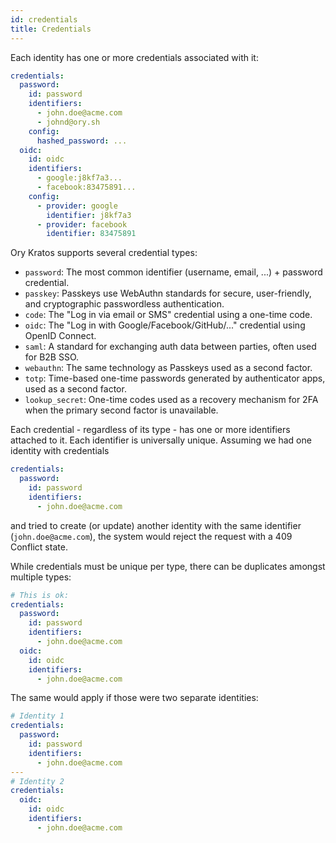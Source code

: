 ```yaml
---
id: credentials
title: Credentials
---
```


Each identity has one or more credentials associated with it:

```yaml
credentials:
  password:
    id: password
    identifiers:
      - john.doe@acme.com
      - johnd@ory.sh
    config:
      hashed_password: ...
  oidc:
    id: oidc
    identifiers:
      - google:j8kf7a3...
      - facebook:83475891...
    config:
      - provider: google
        identifier: j8kf7a3
      - provider: facebook
        identifier: 83475891
```

Ory Kratos supports several credential types:

- `password`: The most common identifier (username, email, ...) + password credential.
- `passkey`: Passkeys use WebAuthn standards for secure, user-friendly, and cryptographic passwordless authentication.
- `code`: The "Log in via email or SMS" credential using a one-time code.
- `oidc`: The "Log in with Google/Facebook/GitHub/..." credential using OpenID Connect.
- `saml`: A standard for exchanging auth data between parties, often used for B2B SSO.
- `webauthn`: The same technology as Passkeys used as a second factor.
- `totp`: Time-based one-time passwords generated by authenticator apps, used as a second factor.
- `lookup_secret`: One-time codes used as a recovery mechanism for 2FA when the primary second factor is unavailable.

Each credential - regardless of its type - has one or more identifiers attached to it. Each identifier is universally unique.
Assuming we had one identity with credentials

```yaml
credentials:
  password:
    id: password
    identifiers:
      - john.doe@acme.com
```

and tried to create (or update) another identity with the same identifier (`john.doe@acme.com`), the system would reject the
request with a 409 Conflict state.

While credentials must be unique per type, there can be duplicates amongst multiple types:

```yaml
# This is ok:
credentials:
  password:
    id: password
    identifiers:
      - john.doe@acme.com
  oidc:
    id: oidc
    identifiers:
      - john.doe@acme.com
```

The same would apply if those were two separate identities:

```yaml
# Identity 1
credentials:
  password:
    id: password
    identifiers:
      - john.doe@acme.com
---
# Identity 2
credentials:
  oidc:
    id: oidc
    identifiers:
      - john.doe@acme.com
```
